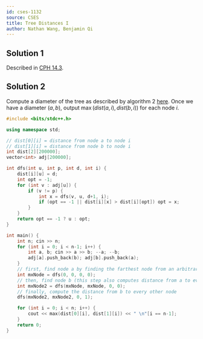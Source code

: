```yaml
---
id: cses-1132
source: CSES
title: Tree Distances I
author: Nathan Wang, Benjamin Qi
---
```


## Solution 1

Described in [CPH 14.3](https://usaco.guide/CPH.pdf#page=147).

<IncompleteSection />

## Solution 2

Compute a diameter of the tree as described by algorithm 2 [here](https://usaco.guide/CPH.pdf#page=146). Once we have a diameter $(a,b)$, output $\max(dist(a,i),dist(b,i))$ for each node $i$.

```cpp
#include <bits/stdc++.h>

using namespace std;

// dist[0][i] = distance from node a to node i
// dist[1][i] = distance from node b to node i
int dist[2][200000];
vector<int> adj[200000];

int dfs(int u, int p, int d, int i) {
    dist[i][u] = d;
    int opt = -1;
    for (int v : adj[u]) {
        if (v != p) {
            int x = dfs(v, u, d+1, i);
            if (opt == -1 || dist[i][x] > dist[i][opt]) opt = x;
        }
    }
    return opt == -1 ? u : opt;
}

int main() {
    int n; cin >> n;
    for (int i = 0; i < n-1; i++) {
        int a, b; cin >> a >> b; --a; --b;
        adj[a].push_back(b); adj[b].push_back(a);
    }
    // first, find node a by finding the farthest node from an arbitrary node x
    int mxNode = dfs(0, 0, 0, 0);
    // then, find node b (this step also computes distance from a to every other node)
    int mxNode2 = dfs(mxNode, mxNode, 0, 0);
    // finally, compute the distance from b to every other node
    dfs(mxNode2, mxNode2, 0, 1);

    for (int i = 0; i < n; i++) {
        cout << max(dist[0][i], dist[1][i]) << " \n"[i == n-1];
    }
    return 0;
}
```
